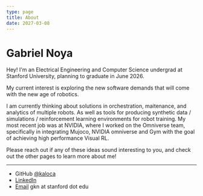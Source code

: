 ```yaml
---
type: page
title: About
date: 2027-03-08
---
```


# Gabriel Noya

Hey! I'm an Electrical Engineering and Computer Science undergrad at Stanford University, planning to graduate in June 2026.

My current interest is exploring the new software demands that will come with the new age of robotics.

I am currently thinking about solutions in orchestration, maitenance, and analytics of multiple robots. As well as tools for producing synthetic data / simulations / reinforcement learning environments for robot training.
My most recent job was at NVIDIA, where I worked on the Omniverse team, specifically in integrating Mujoco, NVIDIA omniverse and Gym with the goal of achieving high performance Visual RL.

Please reach out if any of these ideas sound interesting to you, and check out the other pages to learn more about me!

---

- GitHub [@kaloca](https://github.com/kaloca)
- [LinkedIn](https://linkedin.com/in/gabriel-noya)
- [Email](mailto:gkn@stanford.edu) gkn at stanford dot edu
